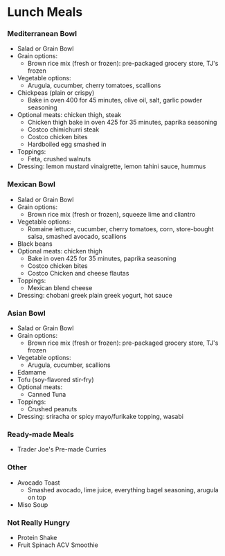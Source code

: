 # Lunch Meals
### Mediterranean Bowl
- Salad or Grain Bowl
- Grain options:
  - Brown rice mix (fresh or frozen): pre-packaged grocery store, TJ's frozen
- Vegetable options:
  - Arugula, cucumber, cherry tomatoes, scallions
- Chickpeas (plain or crispy)
  - Bake in oven 400 for 45 minutes, olive oil, salt, garlic powder seasoning
- Optional meats: chicken thigh, steak
  - Chicken thigh bake in oven 425 for 35 minutes, paprika seasoning
  - Costco chimichurri steak
  - Costco chicken bites
  - Hardboiled egg smashed in
- Toppings:
  - Feta, crushed walnuts
- Dressing: lemon mustard vinaigrette, lemon tahini sauce, hummus

### Mexican Bowl
- Salad or Grain Bowl
- Grain options:
  - Brown rice mix (fresh or frozen), squeeze lime and cliantro
- Vegetable options:
  - Romaine lettuce, cucumber, cherry tomatoes, corn, store-bought salsa, smashed avocado, scallions
- Black beans
- Optional meats: chicken thigh
  - Bake in oven 425 for 35 minutes, paprika seasoning
  - Costco chicken bites
  - Costco Chicken and cheese flautas
- Toppings:
  - Mexican blend cheese
- Dressing: chobani greek plain greek yogurt, hot sauce


### Asian Bowl
- Salad or Grain Bowl
- Grain options:
  - Brown rice mix (fresh or frozen): pre-packaged grocery store, TJ's frozen
- Vegetable options:
  - Arugula, cucumber, scallions
- Edamame
- Tofu (soy-flavored stir-fry)
- Optional meats:
  - Canned Tuna
- Toppings:
  - Crushed peanuts
- Dressing: sriracha or spicy mayo/furikake topping, wasabi

### Ready-made Meals
- Trader Joe's Pre-made Curries

### Other
- Avocado Toast
  - Smashed avocado, lime juice, everything bagel seasoning, arugula on top
- Miso Soup

### Not Really Hungry
- Protein Shake
- Fruit Spinach ACV Smoothie
